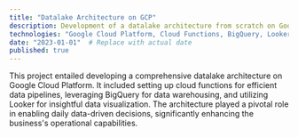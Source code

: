 ```yaml
---
title: "Datalake Architecture on GCP"
description: Development of a datalake architecture from scratch on Google Cloud Platform (GCP), including cloud functions for data pipelines, BigQuery for data warehousing, and Looker for visualization. This infrastructure enabled daily data-driven decision-making for the business.
technologies: "Google Cloud Platform, Cloud Functions, BigQuery, Looker"
date: "2023-01-01"  # Replace with actual date
published: true
---
```


This project entailed developing a comprehensive datalake architecture on Google Cloud Platform. It included setting up cloud functions for efficient data pipelines, leveraging BigQuery for data warehousing, and utilizing Looker for insightful data visualization. The architecture played a pivotal role in enabling daily data-driven decisions, significantly enhancing the business's operational capabilities.

